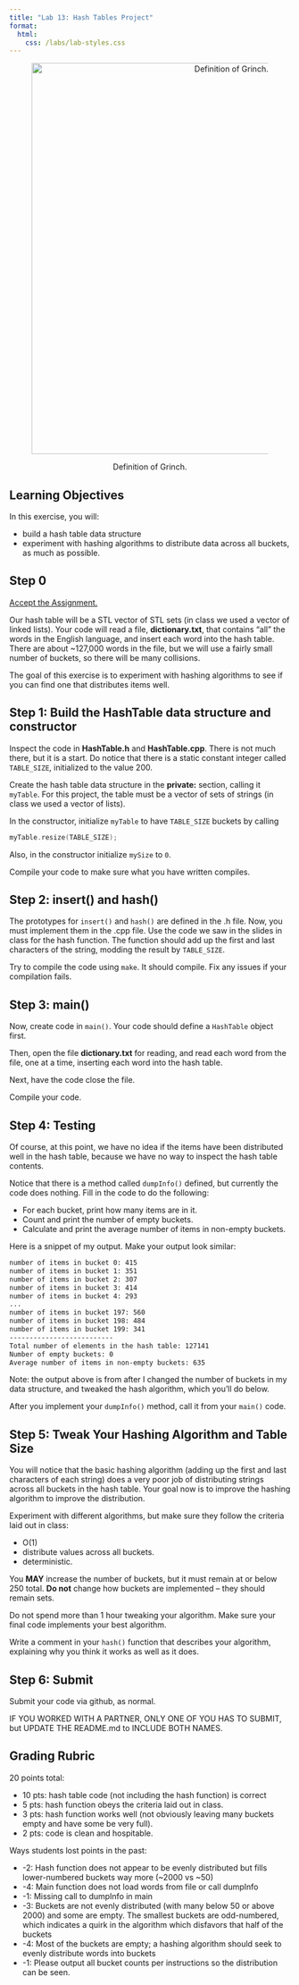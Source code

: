 ```yaml
---
title: "Lab 13: Hash Tables Project"
format: 
  html:
    css: /labs/lab-styles.css
---
```


<center>

<figure>

<img src="/images/labs/lab13-grinch.png" alt="Definition of Grinch." width="700"/>

<figcaption>Definition of Grinch.</figcaption>

</figure>

</center>

## Learning Objectives

In this exercise, you will:

-   build a hash table data structure
-   experiment with hashing algorithms to distribute data across all buckets, as much as possible.

## Step 0

[Accept the Assignment.](https://classroom.github.com/a/7abeJcnj){target="_blank"}

Our hash table will be a STL vector of STL sets (in class we used a vector of linked lists). Your code will read a file, **dictionary.txt**, that contains "all" the words in the English language, and insert each word into the hash table. There are about \~127,000 words in the file, but we will use a fairly small number of buckets, so there will be many collisions.

The goal of this exercise is to experiment with hashing algorithms to see if you can find one that distributes items well.

## Step 1: Build the HashTable data structure and constructor

Inspect the code in **HashTable.h** and **HashTable.cpp**. There is not much there, but it is a start. Do notice that there is a static constant integer called `TABLE_SIZE`, initialized to the value 200.

Create the hash table data structure in the **private:** section, calling it `myTable`. For this project, the table must be a vector of sets of strings (in class we used a vector of lists).

In the constructor, initialize `myTable` to have `TABLE_SIZE` buckets by calling

``` cpp
myTable.resize(TABLE_SIZE);
```

Also, in the constructor initialize `mySize` to `0`.

Compile your code to make sure what you have written compiles.

## Step 2: insert() and hash()

The prototypes for `insert()` and `hash()` are defined in the .h file. Now, you must implement them in the .cpp file. Use the code we saw in the slides in class for the hash function. The function should add up the first and last characters of the string, modding the result by `TABLE_SIZE`.

Try to compile the code using `make`. It should compile. Fix any issues if your compilation fails.

## Step 3: main()

Now, create code in `main()`. Your code should define a `HashTable` object first.

Then, open the file **dictionary.txt** for reading, and read each word from the file, one at a time, inserting each word into the hash table.

Next, have the code close the file.

Compile your code.

## Step 4: Testing

Of course, at this point, we have no idea if the items have been distributed well in the hash table, because we have no way to inspect the hash table contents.

Notice that there is a method called `dumpInfo()` defined, but currently the code does nothing. Fill in the code to do the following:

-   For each bucket, print how many items are in it.
-   Count and print the number of empty buckets.
-   Calculate and print the average number of items in non-empty buckets.

Here is a snippet of my output. Make your output look similar:

``` bash
number of items in bucket 0: 415
number of items in bucket 1: 351
number of items in bucket 2: 307
number of items in bucket 3: 414
number of items in bucket 4: 293
...
number of items in bucket 197: 560
number of items in bucket 198: 484
number of items in bucket 199: 341
--------------------------
Total number of elements in the hash table: 127141
Number of empty buckets: 0
Average number of items in non-empty buckets: 635
```

::: callout-note
Note: the output above is from after I changed the number of buckets in my data structure, and tweaked the hash algorithm, which you'll do below.
:::

After you implement your `dumpInfo()` method, call it from your `main()` code.

## Step 5: Tweak Your Hashing Algorithm and Table Size

You will notice that the basic hashing algorithm (adding up the first and last characters of each string) does a very poor job of distributing strings across all buckets in the hash table. Your goal now is to improve the hashing algorithm to improve the distribution.

Experiment with different algorithms, but make sure they follow the criteria laid out in class:

-   O(1)
-   distribute values across all buckets.
-   deterministic.

You **MAY** increase the number of buckets, but it must remain at or below 250 total. **Do not** change how buckets are implemented -- they should remain sets.

Do not spend more than 1 hour tweaking your algorithm. Make sure your final code implements your best algorithm.

::: callout-important
Write a comment in your `hash()` function that describes your algorithm, explaining why you think it works as well as it does.
:::

## Step 6: Submit

Submit your code via github, as normal.

::: callout-warning
IF YOU WORKED WITH A PARTNER, ONLY ONE OF YOU HAS TO SUBMIT, but UPDATE THE README.md to INCLUDE BOTH NAMES.
:::

## Grading Rubric

20 points total:

-   10 pts: hash table code (not including the hash function) is correct
-   5 pts: hash function obeys the criteria laid out in class.
-   3 pts: hash function works well (not obviously leaving many buckets empty and have some be very full).
-   2 pts: code is clean and hospitable.

Ways students lost points in the past:

-   -2: Hash function does not appear to be evenly distributed but fills lower-numbered buckets way more (\~2000 vs \~50)
-   -4: Main function does not load words from file or call dumpInfo
-   -1: Missing call to dumpInfo in main
-   -3: Buckets are not evenly distributed (with many below 50 or above 2000) and some are empty. The smallest buckets are odd-numbered, which indicates a quirk in the algorithm which disfavors that half of the buckets
-   -4: Most of the buckets are empty; a hashing algorithm should seek to evenly distribute words into buckets
-   -1: Please output all bucket counts per instructions so the distribution can be seen.

<!-- [^1]: how to add footnotes. -->